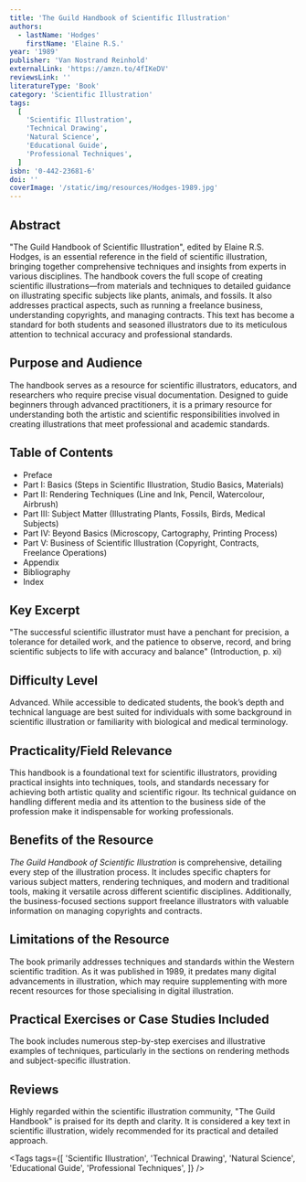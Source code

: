 ```yaml
---
title: 'The Guild Handbook of Scientific Illustration'
authors:
  - lastName: 'Hodges'
    firstName: 'Elaine R.S.'
year: '1989'
publisher: 'Van Nostrand Reinhold'
externalLink: 'https://amzn.to/4fIKeDV'
reviewsLink: ''
literatureType: 'Book'
category: 'Scientific Illustration'
tags:
  [
    'Scientific Illustration',
    'Technical Drawing',
    'Natural Science',
    'Educational Guide',
    'Professional Techniques',
  ]
isbn: '0-442-23681-6'
doi: ''
coverImage: '/static/img/resources/Hodges-1989.jpg'
---
```


## Abstract

"The Guild Handbook of Scientific Illustration", edited by Elaine R.S. Hodges, is an essential reference in the field of scientific illustration, bringing together comprehensive techniques and insights from experts in various disciplines. The handbook covers the full scope of creating scientific illustrations—from materials and techniques to detailed guidance on illustrating specific subjects like plants, animals, and fossils. It also addresses practical aspects, such as running a freelance business, understanding copyrights, and managing contracts. This text has become a standard for both students and seasoned illustrators due to its meticulous attention to technical accuracy and professional standards.

## Purpose and Audience

The handbook serves as a resource for scientific illustrators, educators, and researchers who require precise visual documentation. Designed to guide beginners through advanced practitioners, it is a primary resource for understanding both the artistic and scientific responsibilities involved in creating illustrations that meet professional and academic standards.

## Table of Contents

- Preface
- Part I: Basics (Steps in Scientific Illustration, Studio Basics, Materials)
- Part II: Rendering Techniques (Line and Ink, Pencil, Watercolour, Airbrush)
- Part III: Subject Matter (Illustrating Plants, Fossils, Birds, Medical Subjects)
- Part IV: Beyond Basics (Microscopy, Cartography, Printing Process)
- Part V: Business of Scientific Illustration (Copyright, Contracts, Freelance Operations)
- Appendix
- Bibliography
- Index

## Key Excerpt

"The successful scientific illustrator must have a penchant for precision, a tolerance for detailed work, and the patience to observe, record, and bring scientific subjects to life with accuracy and balance" (Introduction, p. xi)

## Difficulty Level

Advanced. While accessible to dedicated students, the book’s depth and technical language are best suited for individuals with some background in scientific illustration or familiarity with biological and medical terminology.

## Practicality/Field Relevance

This handbook is a foundational text for scientific illustrators, providing practical insights into techniques, tools, and standards necessary for achieving both artistic quality and scientific rigour. Its technical guidance on handling different media and its attention to the business side of the profession make it indispensable for working professionals.

## Benefits of the Resource

_The Guild Handbook of Scientific Illustration_ is comprehensive, detailing every step of the illustration process. It includes specific chapters for various subject matters, rendering techniques, and modern and traditional tools, making it versatile across different scientific disciplines. Additionally, the business-focused sections support freelance illustrators with valuable information on managing copyrights and contracts.

## Limitations of the Resource

The book primarily addresses techniques and standards within the Western scientific tradition. As it was published in 1989, it predates many digital advancements in illustration, which may require supplementing with more recent resources for those specialising in digital illustration.

## Practical Exercises or Case Studies Included

The book includes numerous step-by-step exercises and illustrative examples of techniques, particularly in the sections on rendering methods and subject-specific illustration.

## Reviews

Highly regarded within the scientific illustration community, "The Guild Handbook" is praised for its depth and clarity. It is considered a key text in scientific illustration, widely recommended for its practical and detailed approach.

<Tags
  tags={[
    'Scientific Illustration',
    'Technical Drawing',
    'Natural Science',
    'Educational Guide',
    'Professional Techniques',
  ]}
/>
